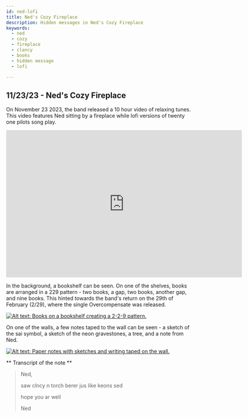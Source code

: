 ```yaml
---
id: ned-lofi
title: Ned's Cozy Fireplace
description: Hidden messages in Ned's Cozy Fireplace
keywords:
  - ned
  - cozy
  - fireplace
  - clancy
  - books
  - hidden message
  - lofi

---
```


## 11/23/23 - Ned's Cozy Fireplace 

On November 23 2023, the band released a 10 hour video of relaxing tunes. This video features Ned sitting by a fireplace while lofi versions of twenty one pilots song play.  


<iframe width="640" height="400" src="https://www.youtube.com/embed/s1K00Fiz_0Q" title="Ned&#39;s Cozy Fireplace - 10 Hours of Relaxing Twenty One Pilots Mixes" frameborder="0" allow="accelerometer; autoplay; clipboard-write; encrypted-media; gyroscope; picture-in-picture; web-share" allowfullscreen></iframe>

In the background, a bookshelf can be seen. On one of the shelves, books are arranged in a 229 pattern - two books, a gap, two books, another gap, and nine books. This hinted towards the band's return on the 29th of February (2/29), where the single Overcompensate was released.

[![Alt text: Books on a bookshelf creating a 2-2-9 pattern.](./assets/nedbooks.png)](./assets/nedbooks.png)

On one of the walls, a few notes taped to the wall can be seen -  a sketch of the sai symbol, a sketch of the neon gravestones, a tree,  and a note from Ned.

[![Alt text: Paper notes with sketches and writing taped on the wall.](./assets/nedfireplace.png)](./assets/nedfireplace.png)

** Transcript of the note **
> Ned,
>
> saw clncy n torch berer jus like keons sed
>
> hope you ar well
>
> Ned
